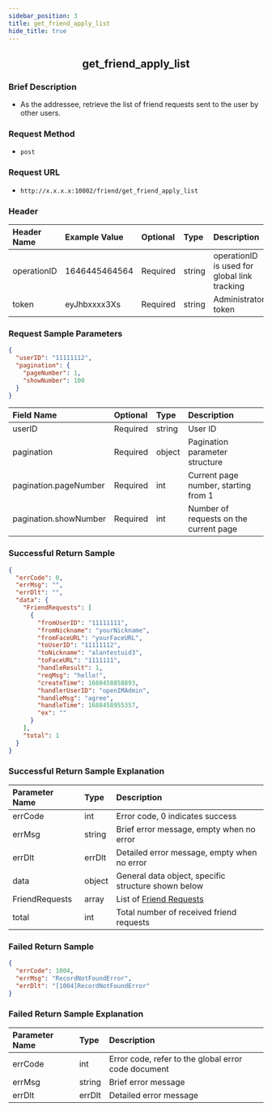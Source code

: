 ```yaml
---
sidebar_position: 3
title: get_friend_apply_list
hide_title: true
---
```


<center>

## get_friend_apply_list

</center>

### Brief Description
- As the addressee, retrieve the list of friend requests sent to the user by other users.

### Request Method
- `post`

### Request URL
- `http://x.x.x.x:10002/friend/get_friend_apply_list` 

### Header
| Header Name  | Example Value | Optional | Type   | Description                                                |
|:------------ |:------------- |:-------- |:------ |:---------------------------------------------------------- |
| operationID  | 1646445464564 | Required | string | operationID is used for global link tracking               |
| token        | eyJhbxxxx3Xs  | Required | string | Administrator token                                        |

### Request Sample Parameters

```json
{
  "userID": "11111112",
  "pagination": {
    "pageNumber": 1,
    "showNumber": 100
  }
}
```
| Field Name            | Optional | Type   | Description                                     |
|:--------------------- |:-------- |:------ |:------------------------------------------------ |
| userID                | Required | string | User ID                                          |
| pagination            | Required | object | Pagination parameter structure                  |
| pagination.pageNumber | Required | int    | Current page number, starting from 1            |
| pagination.showNumber | Required | int    | Number of requests on the current page           |

### Successful Return Sample

```json
{
  "errCode": 0,
  "errMsg": "",
  "errDlt": "",
  "data": {
    "FriendRequests": [
      {
        "fromUserID": "11111111",
        "fromNickname": "yourNickname",
        "fromFaceURL": "yourFaceURL",
        "toUserID": "11111112",
        "toNickname": "alantestuid3",
        "toFaceURL": "1111111",
        "handleResult": 1,
        "reqMsg": "hello!",
        "createTime": 1688458858893,
        "handlerUserID": "openIMAdmin",
        "handleMsg": "agree",
        "handleTime": 1688458955357,
        "ex": ""
      }
    ],
    "total": 1
  }
}
```
### Successful Return Sample Explanation

| Parameter Name | Type   | Description                                                                  |
|:-------------- |:------ |:---------------------------------------------------------------------------- |
| errCode        | int    | Error code, 0 indicates success                                              |
| errMsg         | string | Brief error message, empty when no error                                     |
| errDlt         | errDlt | Detailed error message, empty when no error                                  |
| data           | object | General data object, specific structure shown below                          |
| FriendRequests | array  | List of [Friend Requests](/en/restapi/commonFields#friendrequestinfo)   |
| total          | int    | Total number of received friend requests                                     |

### Failed Return Sample

```json
{
  "errCode": 1004,
  "errMsg": "RecordNotFoundError",
  "errDlt": "[1004]RecordNotFoundError"
}
```
### Failed Return Sample Explanation

| Parameter Name | Type   | Description                                        |
|:-------------- |:------ |:-------------------------------------------------- |
| errCode        | int    | Error code, refer to the global error code document |
| errMsg         | string | Brief error message                                |
| errDlt         | errDlt | Detailed error message                             |